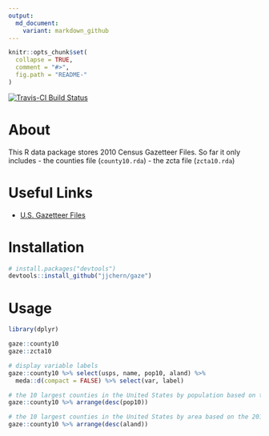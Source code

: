 ```yaml
---
output:
  md_document:
    variant: markdown_github
---
```


<!-- README.md is generated from README.Rmd. Please edit that file -->

```r
knitr::opts_chunk$set(
  collapse = TRUE,
  comment = "#>",
  fig.path = "README-"
)
```

[![Travis-CI Build Status](https://travis-ci.org/<USERNAME>/<REPO>.svg?branch=master)](https://travis-ci.org/<USERNAME>/<REPO>)


# About

This R data package stores 2010 Census Gazetteer Files. So far it only includes
- the counties file (`county10.rda`)
- the zcta file (`zcta10.rda`)

# Useful Links

- [U.S. Gazetteer Files](https://www.census.gov/geo/maps-data/data/gazetteer.html)

# Installation 

```r
# install.packages("devtools")
devtools::install_github("jjchern/gaze")
```

# Usage

```r
library(dplyr)

gaze::county10
gaze::zcta10

# display variable labels
gaze::county10 %>% select(usps, name, pop10, aland) %>% 
  meda::d(compact = FALSE) %>% select(var, label)

# the 10 largest counties in the United States by population based on the 2010 Census
gaze::county10 %>% arrange(desc(pop10))

# the 10 largest counties in the United States by area based on the 2010 Census
gaze::county10 %>% arrange(desc(aland))
```


